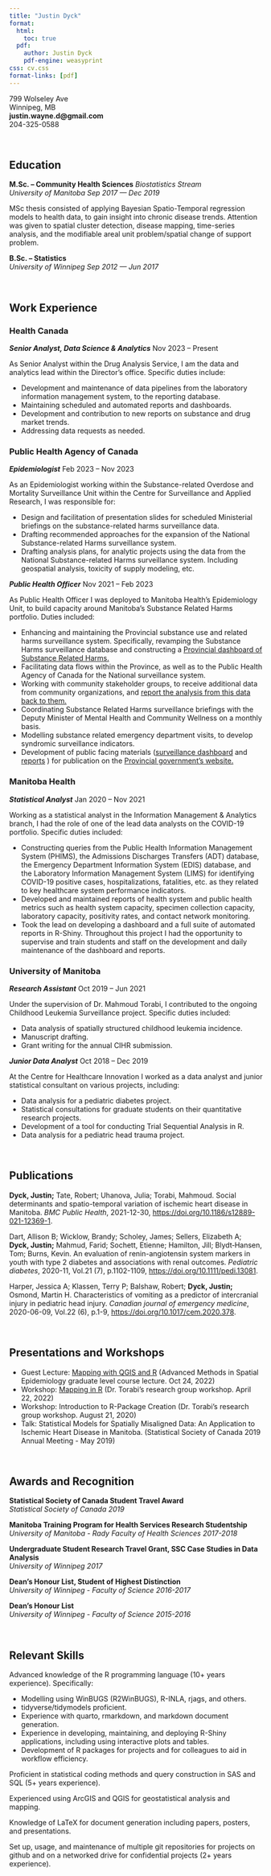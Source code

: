 ```yaml
---
title: "Justin Dyck"
format:
  html:
    toc: true
  pdf:
    author: Justin Dyck
    pdf-engine: weasyprint
css: cv.css
format-links: [pdf]
---
```


::: {.contact-block}
799 Wolseley Ave <br>
Winnipeg, MB <br>
**justin.wayne.d@gmail.com** <br>
204-325-0588
:::

<br>

## Education

**M.Sc. -- Community Health Sciences** *Biostatistics Stream* <br> *University of Manitoba* [*Sep 2017 --- Dec 2019*]{.cvdate}

MSc thesis consisted of applying Bayesian Spatio-Temporal regression models to health data, to gain insight into chronic disease trends. Attention was given to spatial cluster detection, disease mapping, time-series analysis, and the modifiable areal unit problem/spatial change of support problem.


**B.Sc. -- Statistics** <br> *University of Winnipeg* [*Sep 2012 --- Jun 2017*]{.cvdate}

<br>

##  Work Experience 

### Health Canada

***Senior Analyst, Data Science & Analytics*** [Nov 2023 -- Present]{.cvdate}

As Senior Analyst within the Drug Analysis Service, I am the data and analytics lead within the Director's office. Specific duties include:

-   Development and maintenance of data pipelines from the laboratory information management system, to the reporting database.
-   Maintaining scheduled and automated reports and dashboards. 
-   Development and contribution to new reports on substance and drug market trends.
-   Addressing data requests as needed.

### Public Health Agency of Canada

***Epidemiologist*** [Feb 2023 -- Nov 2023]{.cvdate}

As an Epidemiologist working within the Substance-related Overdose and Mortality Surveillance Unit within the Centre for Surveillance and Applied Research, I was responsible for:

-   Design and facilitation of presentation slides for scheduled Ministerial briefings on the substance-related harms surveillance data.
-   Drafting recommended approaches for the expansion of the National Substance-related Harms surveillance system.
-   Drafting analysis plans, for analytic projects using the data from the National Substance-related Harms surveillance system. Including geospatial analysis, toxicity of supply modeling, etc.

***Public Health Officer*** [Nov 2021 -- Feb 2023]{.cvdate}

As Public Health Officer I was deployed to Manitoba Health's Epidemiology Unit, to build capacity around Manitoba's Substance Related Harms portfolio. Duties included:

-   Enhancing and maintaining the Provincial substance use and related harms surveillance system. Specifically, revamping the Substance Harms surveillance database and constructing a [Provincial dashboard of Substance Related Harms.](https://web.archive.org/web/20240117090913/https://www.manitoba.ca/mh/srh-public-report.html){target="_blank"} 
-   Facilitating data flows within the Province, as well as to the Public Health Agency of Canada for the National surveillance system.
-   Working with community stakeholder groups, to receive additional data from community organizations, and [report the analysis from this data back to them.](https://web.archive.org/web/20240131130640/https://www.gov.mb.ca/health/publichealth/surveillance/naloxone/index.html){target="_blank"} 
-   Coordinating Substance Related Harms surveillance briefings with the Deputy Minister of Mental Health and Community Wellness on a monthly basis.
-   Modelling substance related emergency department visits, to develop syndromic surveillance indicators.
-   Development of public facing materials ([surveillance dashboard](https://web.archive.org/web/20240117090913/https://www.manitoba.ca/mh/srh-public-report.html){target="_blank"}  and [reports](https://web.archive.org/web/20230303212340/https://manitoba.ca/mh/srh-epi-summary.html){target="_blank"} ) for publication on the [Provincial government's website.](https://web.archive.org/web/20240131130556/https://www.gov.mb.ca/health/publichealth/surveillance/substance.html){target="_blank"} 

### Manitoba Health

***Statistical Analyst*** [Jan 2020 -- Nov 2021]{.cvdate}

Working as a statistical analyst in the Information Management & Analytics branch, I had the role of one of the lead data analysts on the COVID-19 portfolio. Specific duties included:

-   Constructing queries from the Public Health Information Management System (PHIMS), the Admissions Discharges Transfers (ADT) database, the Emergency Department Information System (EDIS) database, and the Laboratory Information Management System (LIMS) for identifying COVID-19 positive cases, hospitalizations, fatalities, etc. as they related to key healthcare system performance indicators.
-   Developed and maintained reports of health system and public health metrics such as health system capacity, specimen collection capacity, laboratory capacity, positivity rates, and contact network monitoring.
-   Took the lead on developing a dashboard and a full suite of automated reports in R-Shiny. Throughout this project I had the opportunity to supervise and train students and staff on the development and daily maintenance of the dashboard and reports.

### University of Manitoba

***Research Assistant*** [Oct 2019 -- Jun 2021]{.cvdate}

Under the supervision of Dr. Mahmoud Torabi, I contributed to the ongoing Childhood Leukemia Surveillance project. Specific duties included:

-   Data analysis of spatially structured childhood leukemia incidence.
-   Manuscript drafting.
-   Grant writing for the annual CIHR submission.

***Junior Data Analyst*** [Oct 2018 -- Dec 2019]{.cvdate}

At the Centre for Healthcare Innovation I worked as a data analyst and junior statistical consultant on various projects, including:

-   Data analysis for a pediatric diabetes project.
-   Statistical consultations for graduate students on their quantitative research projects.
-   Development of a tool for conducting Trial Sequential Analysis in R.
-   Data analysis for a pediatric head trauma project.

<br>

## Publications

**Dyck, Justin;** Tate, Robert; Uhanova, Julia; Torabi, Mahmoud. Social determinants and spatio-temporal variation of ischemic heart disease in Manitoba. *BMC Public Health*, 2021-12-30, [https://doi.org/10.1186/s12889-021-12369-1](https://doi.org/10.1186/s12889-021-12369-1){target="_blank"}.

Dart, Allison B; Wicklow, Brandy; Scholey, James; Sellers, Elizabeth A; **Dyck, Justin;** Mahmud, Farid; Sochett, Etienne; Hamilton, Jill; Blydt‐Hansen, Tom; Burns, Kevin. An evaluation of renin-angiotensin system markers in youth with type 2 diabetes and associations with renal outcomes. *Pediatric diabetes*, 2020-11, Vol.21 (7), p.1102-1109, [https://doi.org/10.1111/pedi.13081]( https://doi.org/10.1111/pedi.13081){target="_blank"}.

Harper, Jessica A; Klassen, Terry P; Balshaw, Robert; **Dyck, Justin;** Osmond, Martin H. Characteristics of vomiting as a predictor of intercranial injury in pediatric head injury. *Canadian journal of emergency medicine*, 2020-06-09, Vol.22 (6), p.1-9, [https://doi.org/10.1017/cem.2020.378](https://doi.org/10.1017/cem.2020.378){target="_blank"}.

<br>

## Presentations and Workshops

-   Guest Lecture: [Mapping with QGIS and R](https://justinwd.quarto.pub/mapping-with-qgis-and-r-f378/#/title-slide){target="_blank"} (Advanced Methods in Spatial Epidemiology graduate level course lecture. Oct 24, 2022)
-   Workshop: [Mapping in R](https://justinwd.quarto.pub/mapping-in-r-workshop/){target="_blank"} (Dr. Torabi's research group workshop. April 22, 2022)
-   Workshop: Introduction to R-Package Creation (Dr. Torabi's research group workshop. August 21, 2020)
-   Talk: Statistical Models for Spatially Misaligned Data: An Application to Ischemic Heart Disease in Manitoba. (Statistical Society of Canada 2019 Annual Meeting - May 2019)


<br>

## Awards and Recognition

**Statistical Society of Canada Student Travel Award** <br> *Statistical Society of Canada* [*2019*]{.cvdate}

**Manitoba Training Program for Health Services Research Studentship** <br> *University of Manitoba - Rady Faculty of Health Sciences* [*2017-2018*]{.cvdate}

**Undergraduate Student Research Travel Grant, SSC Case Studies in Data Analysis** <br> *University of Winnipeg* [*2017*]{.cvdate}

**Dean's Honour List, Student of Highest Distinction** <br> *University of Winnipeg - Faculty of Science* [*2016-2017*]{.cvdate}

**Dean's Honour List** <br> *University of Winnipeg - Faculty of Science* [*2015-2016*]{.cvdate}

<br>

## Relevant Skills

Advanced knowledge of the R programming language (10+ years experience). Specifically:

-   Modelling using WinBUGS (R2WinBUGS), R-INLA, rjags, and others.
-   tidyverse/tidymodels proficient.
-   Experience with quarto, rmarkdown, and markdown document generation.
-   Experience in developing, maintaining, and deploying R-Shiny applications, including using interactive plots and tables.
-   Development of R packages for projects and for colleagues to aid in workflow efficiency.

Proficient in statistical coding methods and query construction in SAS and SQL (5+ years experience).

Experienced using ArcGIS and QGIS for geostatistical analysis and mapping.

Knowledge of LaTeX for document generation including papers, posters, and presentations.

Set up, usage, and maintenance of multiple git repositories for projects on github and on a networked drive for confidential projects (2+ years experience).
